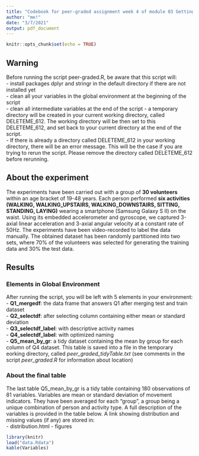 ```yaml
---
title: "Codebook for peer-graded assignment week 4 of module 03 Getting and Cleaning the Data"
author: "me!"
date: "3/7/2021"
output: pdf_document
---
```


```r
knitr::opts_chunk$set(echo = TRUE)
```

## Warning

Before running the script peer-graded.R, be aware that this script will: \
- install packages dplyr and stringr in the default directory if there are not installed yet\
- clean all your variables in the global environment at the beginning of the script\
- clean all intermediate variables at the end of the script\newline
- a temporary directory will be created in your current working directory, called DELETEME_612. The working directory will be then set to this DELETEME_612, and set back to your current directory at the end of the script.\
- If there is already a directory called DELETEME_612 in your working directory, there will be an error message. This will be the case if you are trying to rerun the script. Please remove the directory called DELETEME_612 before rerunning.  \

## About the experiment 
The experiments have been carried out with a group of **30 volunteers** within an age bracket of 19-48 years. Each person performed **six activities (WALKING, WALKING_UPSTAIRS, WALKING_DOWNSTAIRS, SITTING, STANDING, LAYING)** wearing a smartphone (Samsung Galaxy S II) on the waist. Using its embedded accelerometer and gyroscope, we captured 3-axial linear acceleration and 3-axial angular velocity at a constant rate of 50Hz. The experiments have been video-recorded to label the data manually. The obtained dataset has been randomly partitioned into two sets, where 70% of the volunteers was selected for generating the training data and 30% the test data. \

## Results \
### Elements in Global Environment\
After running the script, you will be left with 5 elements in your environment:\
- **Q1_mergedf**: the data frame that answers Q1 after merging test and train dataset\
- **Q2_selectdf**: after selecting column containing either mean or standard deviation\
- **Q3_selectdf_label**: with descriptive activity names\
- **Q4_selectdf_label**: with optimized naming\
- **Q5_mean_by_gr**: a tidy dataset containing the mean by group for each column of Q4 dataset. This table is saved into a file in the temporary eorking directory, called _peer_graded_tidyTable.txt_ (see comments in the script _peer_graded.R_ for information about location)\


### About the final table
The last table Q5_mean_by_gr is a tidy table containing 180 observations of 81 variables. 
Variables are mean or standard deviation of movement indicators. They have been averaged for each "group", a group being a unique combination of person and activity type. 
A full description of the variables is provided in the table below. A link showing distribution and missing values (if any) are stored in:\
- distribution.html
- figures



````r
library(knitr)
load("data.Rdata")
kable(Variables)
````
